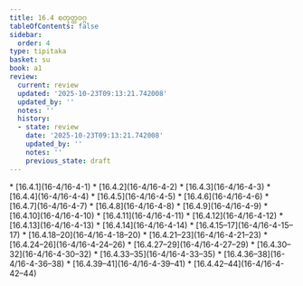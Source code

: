 ```yaml
---
title: 16.4 စတုတ္ထဝဂ္ဂ
tableOfContents: false
sidebar:
  order: 4
type: tipitaka
basket: su
book: a1
review:
  current: review
  updated: '2025-10-23T09:13:21.742008'
  updated_by: ''
  notes: ''
  history:
  - state: review
    date: '2025-10-23T09:13:21.742008'
    updated_by: ''
    notes: ''
    previous_state: draft
---
```



<ReviewStatus review={frontmatter.review} showDetails={true} />

<HypothesisAnnotation frontmatter={frontmatter} />

<DynamicBreadcrumb />



<TableOfContents book="a1" section="16.4">
* [16.4.1](16-4/16-4-1)
* [16.4.2](16-4/16-4-2)
* [16.4.3](16-4/16-4-3)
* [16.4.4](16-4/16-4-4)
* [16.4.5](16-4/16-4-5)
* [16.4.6](16-4/16-4-6)
* [16.4.7](16-4/16-4-7)
* [16.4.8](16-4/16-4-8)
* [16.4.9](16-4/16-4-9)
* [16.4.10](16-4/16-4-10)
* [16.4.11](16-4/16-4-11)
* [16.4.12](16-4/16-4-12)
* [16.4.13](16-4/16-4-13)
* [16.4.14](16-4/16-4-14)
* [16.4.15–17](16-4/16-4-15–17)
* [16.4.18–20](16-4/16-4-18–20)
* [16.4.21–23](16-4/16-4-21–23)
* [16.4.24–26](16-4/16-4-24–26)
* [16.4.27–29](16-4/16-4-27–29)
* [16.4.30–32](16-4/16-4-30–32)
* [16.4.33–35](16-4/16-4-33–35)
* [16.4.36–38](16-4/16-4-36–38)
* [16.4.39–41](16-4/16-4-39–41)
* [16.4.42–44](16-4/16-4-42–44)
</TableOfContents>